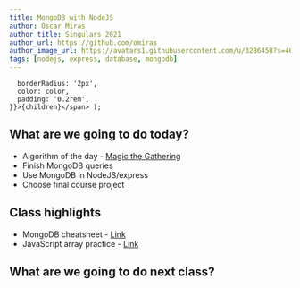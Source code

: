 ```yaml
---
title: MongoDB with NodeJS
author: Oscar Miras
author_title: Singulars 2021
author_url: https://github.com/omiras
author_image_url: https://avatars1.githubusercontent.com/u/3286458?s=460&v=4
tags: [nodejs, express, database, mongodb]
---
```


      borderRadius: '2px',
      color: color,
      padding: '0.2rem',
    }}>{children}</span> );

## __<Highlight color="#ff8000">What are we going to do today?</Highlight>__


* Algorithm of the day - [Magic the Gathering](https://www.codewars.com/kata/567af2c8b46252f78400004d)
* Finish MongoDB queries
* Use MongoDB in NodeJS/express
* Choose final course project


## __<Highlight color="#ff8000">Class highlights</Highlight>__ 

* MongoDB cheatsheet - [Link](https://developer.mongodb.com/quickstart/cheat-sheet/)
* JavaScript array practice - [Link](https://www.youtube.com/watch?v=HB1ZC7czKRs)

## __<Highlight color="#ff8000">What are we going to do next class?</Highlight>__




